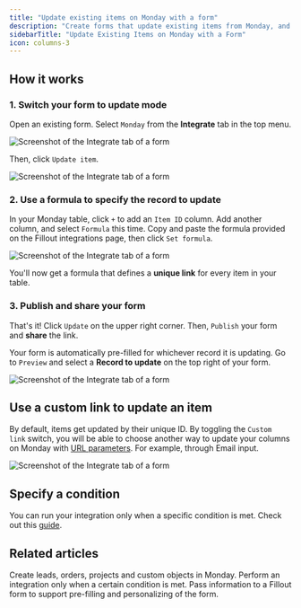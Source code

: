 ```yaml
---
title: "Update existing items on Monday with a form"
description: "Create forms that update existing items from Monday, and pre-fills fields with data from your Monday columns."
sidebarTitle: "Update Existing Items on Monday with a Form"
icon: columns-3
---
```


## How it works

### 1. Switch your form to update mode

Open an existing form. Select `Monday` from the **Integrate** tab in the top menu.

<Frame>
  <img src="/images/Screenshot2025-02-10at1.45.55PM.png" alt="Screenshot of the Integrate tab of a form" />
</Frame>

Then, click `Update item`.

<Frame>
  <img src="/images/Screenshot2025-02-10at1.46.22PM.png" alt="Screenshot of the Integrate tab of a form" />
</Frame>

### 2. Use a formula to specify the record to update

In your Monday table, click `+` to add an `Item ID` column. Add another column, and select `Formula` this time. Copy and paste the formula provided on the Fillout integrations page, then click `Set formula`.

<Frame>
  <img src="/images/Screenshot2025-02-10at1.47.12PM.png" alt="Screenshot of the Integrate tab of a form" />
</Frame>

You'll now get a formula that defines a **unique link** for every item in your table.

### 3. Publish and share your form

That's it\! Click `Update` on the upper right corner. Then, `Publish` your form and **share** the link.

Your form is automatically pre-filled for whichever record it is updating. Go to `Preview` and select a **Record to update** on the top right of your form.

<Frame>
  <img src="/images/Screenshot2025-02-11at12.44.09PM.png" alt="Screenshot of the Integrate tab of a form" />
</Frame>

## Use a custom link to update an item

By default, items get updated by their unique ID. By toggling the `Custom link` switch, you will be able to choose another way to update your columns on Monday with [URL parameters](/help/url-parameters). For example, through Email input.

<Frame>
  <img src="/images/Screenshot2025-02-11at1.03.13PM.png" alt="Screenshot of the Integrate tab of a form" />
</Frame>

## Specify a condition

You can run your integration only when a specific condition is met. Check out this [guide](/help/conditional-integration).

## Related articles

<CardGroup cols={3}>
  <Card title="Sync form responses to Monday" href="/help/monday" icon="columns-3" iconType="regular" color="#FFC738">
Create leads, orders, projects and custom objects in Monday.
  </Card>
  <Card title="Conditional integration logic" href="/help/conditional-integration" icon="gear-complex" iconType="regular" color="#FFC738">
Perform an integration only when a certain condition is met.
  </Card>
 <Card title="URL Parameters/Hidden fields" href="/help/url-parameters" icon="brackets-curly" iconType="regular" color="#FFC738">
Pass information to a Fillout form to support pre-filling and personalizing of the form.
  </Card>
</CardGroup>
